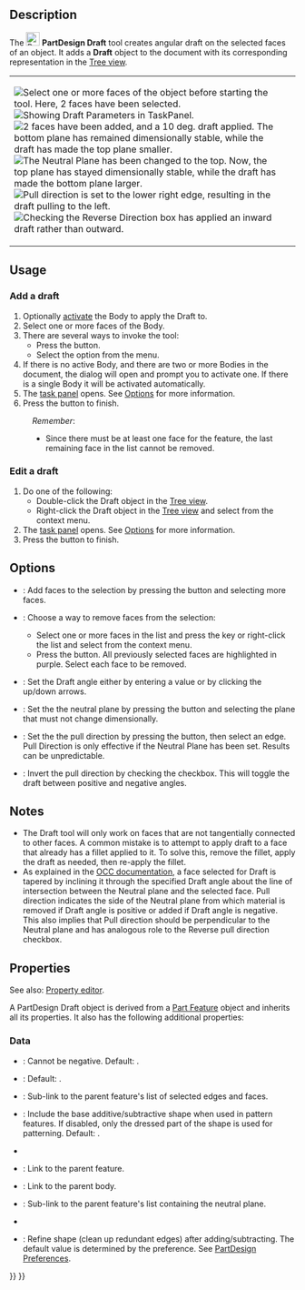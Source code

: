 <languages/>
<translate>

<!--T:4-->
{{Docnav
|[[PartDesign_Chamfer|Chamfer]]
|[[PartDesign_Thickness|Thickness]]
|[[PartDesign_Workbench|PartDesign]]
|IconL=PartDesign_Chamfer.svg
|IconR=PartDesign_Thickness.svg
|IconC=Workbench_PartDesign.svg
}}

<!--T:1-->
{{GuiCommand
|Name=PartDesign Draft
|MenuLocation=Part Design → Apply a dress-up feature → Draft
|Workbenches=[[PartDesign_Workbench|PartDesign]]
}}

== Description == <!--T:8--> 

<!--T:2-->
The [[Image:PartDesign_Draft.svg|24px]] '''PartDesign Draft''' tool creates angular draft on the selected faces of an object. It adds a '''Draft''' object to the document with its corresponding representation in the [[Tree_view|Tree view]].

<!--T:9-->
{|
|
[[Image:PartDesign_Draft-01.png|thumb|left|Select one or more faces of the object before starting the tool. Here, 2 faces have been selected.]]
[[Image:PartDesign_Draft-02.png|thumb|left|Showing Draft Parameters in TaskPanel.]]
[[Image:PartDesign_Draft-03.png|thumb|left|2 faces have been added, and a 10 deg. draft applied. The bottom plane has remained dimensionally stable, while the draft has made the top plane smaller.]]
[[Image:PartDesign_Draft-04.png|thumb|left|The Neutral Plane has been changed to the top. Now, the top plane has stayed dimensionally stable, while the draft has made the bottom plane larger.]]
[[Image:PartDesign_Draft-05.png|thumb|left|Pull direction is set to the lower right edge, resulting in the draft pulling to the left.]]
[[Image:PartDesign_Draft-06.png|thumb|left|Checking the Reverse Direction box has applied an inward draft rather than outward.]]
|
|}

<!--T:28-->
{{Clear}}

== Usage == <!--T:10-->

=== Add a draft === <!--T:29-->

<!--T:3-->
# Optionally [[PartDesign_Body#Active_status|activate]] the Body to apply the Draft to.
# Select one or more faces of the Body.
# There are several ways to invoke the tool:
#* Press the {{Button|[[Image:PartDesign_Draft.svg|16px]] [[PartDesign_Draft|Draft]]}} button.
#* Select the {{MenuCommand|Part Design → Apply a dress-up feature → [[Image:PartDesign_Draft.svg|16px]] Draft}} option from the menu.
# If there is no active Body, and there are two or more Bodies in the document, the {{MenuCommand|Active Body Required}} dialog will open and prompt you to activate one. If there is a single Body it will be activated automatically.
# The {{MenuCommand|Draft parameters}} [[Task_panel|task panel]] opens. See [[#Options|Options]] for more information.
# Press the {{Button|OK}} button to finish.


<!--T:30-->
:''Remember'':
:* Since there must be at least one face for the feature, the last remaining face in the list cannot be removed.

=== Edit a draft === <!--T:31-->

<!--T:32-->
# Do one of the following:
#* Double-click the Draft object in the [[Tree_view|Tree view]].
#* Right-click the Draft object in the [[Tree_view|Tree view]] and select {{MenuCommand|Edit Draft}} from the context menu.
# The {{MenuCommand|Draft parameters}} [[Task_panel|task panel]] opens. See [[#Options|Options]] for more information.
# Press the {{Button|OK}} button to finish.

== Options == <!--T:11-->

<!--T:33-->
* {{MenuCommand|Add face}}: Add faces to the selection by pressing the {{Button|Add face}} button and selecting more faces. 
* {{MenuCommand|Remove face}}: Choose a way to remove faces from the selection:
** Select one or more faces in the list and press the {{KEY|Del}} key or right-click the list and select {{MenuCommand|Remove}} from the context menu.
** Press the {{Button|Remove face}} button. All previously selected faces are highlighted in purple. Select each face to be removed.
* {{MenuCommand|Draft angle}}: Set the Draft angle either by entering a value or by clicking the up/down arrows.
* {{MenuCommand|Neutral plane}}: Set the the neutral plane by pressing the {{Button|Neutral plane}} button and selecting the plane that must not change dimensionally.
* {{MenuCommand|Pull direction}}: Set the the pull direction by pressing the {{Button|Pull direction}} button, then select an edge. Pull Direction is only effective if the Neutral Plane has been set. Results can be unpredictable.
* {{MenuCommand|Reverse pull direction}}: Invert the pull direction by checking the {{MenuCommand|Reverse pull direction}} checkbox. This will toggle the draft between positive and negative angles.

== Notes == <!--T:34-->

<!--T:23-->
* The Draft tool will only work on faces that are not tangentially connected to other faces. A common mistake is to attempt to apply draft to a face that already has a fillet applied to it. To solve this, remove the fillet, apply the draft as needed, then re-apply the fillet.
* As explained in the [https://dev.opencascade.org/doc/refman/html/class_b_rep_offset_a_p_i___draft_angle.html#a6d05c12ae272a4dc91f244dc0aaa63d7 OCC documentation], a face selected for Draft is tapered by inclining it through the specified Draft angle about the line of intersection between the Neutral plane and the selected face. Pull direction indicates the side of the Neutral plane from which material is removed if Draft angle is positive or added if Draft angle is negative. This also implies that Pull direction should be perpendicular to the Neutral plane and has analogous role to the Reverse pull direction checkbox.

==Properties== <!--T:35-->

<!--T:36-->
See also: [[Property_editor|Property editor]].

<!--T:27-->
A PartDesign Draft object is derived from a [[Part_Feature|Part Feature]] object and inherits all its properties. It also has the following additional properties:

===Data=== <!--T:37-->

<!--T:38-->
{{Properties_Title|Base}}

<!--T:39-->
* {{PropertyData|Angle|Angle}}: Cannot be negative. Default: {{value|1.5 °}}.
* {{PropertyData|Reversed|Bool}}: Default: {{FALSE}}.
* {{PropertyData|Base|LinkSub}}: Sub-link to the parent feature's list of selected edges and faces.
* {{PropertyData|Support Transform|Bool}}: Include the base additive/subtractive shape when used in pattern features. If disabled, only the dressed part of the shape is used for patterning. Default: {{FALSE}}.
* {{PropertyData|Add Sub Shape|PartShape|hidden}}
* {{PropertyData|Base Feature|Link|hidden}}: Link to the parent feature.
* {{PropertyData|_ Body|LinkHidden|hidden}}: Link to the parent body.

<!--T:40-->
{{Properties_Title|Draft}}

<!--T:41-->
* {{PropertyData|Neutral Plane|LinkSub}}: Sub-link to the parent feature's list containing the neutral plane.
* {{PropertyData|Pull Direction|LinkSub}}

<!--T:42-->
{{Properties_Title|Part Design}}

<!--T:43-->
* {{PropertyData|Refine|Bool}}: Refine shape (clean up redundant edges) after adding/subtracting. The default value is determined by the {{MenuCommand|Automatically refine model after sketch-based operation}} preference. See [[PartDesign_Preferences#General|PartDesign Preferences]].


<!--T:5-->
{{Docnav
|[[PartDesign_Chamfer|Chamfer]]
|[[PartDesign_Thickness|Thickness]]
|[[PartDesign_Workbench|PartDesign]]
|IconL=PartDesign_Chamfer.svg
|IconR=PartDesign_Thickness.svg
|IconC=Workbench_PartDesign.svg
}}

</translate>
{{PartDesign Tools navi{{#translation:}}}}
{{Userdocnavi{{#translation:}}}}